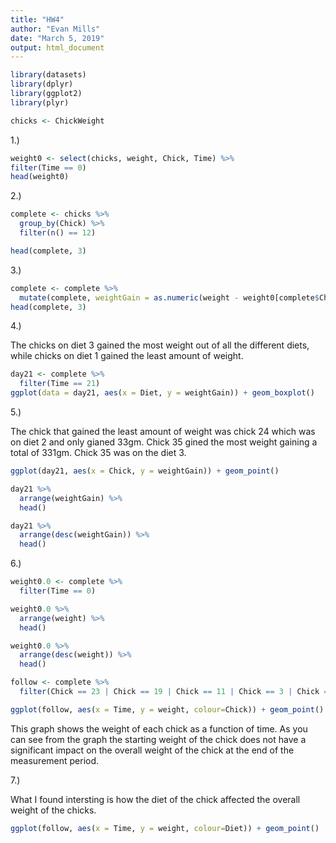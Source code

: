 ```yaml
---
title: "HW4"
author: "Evan Mills"
date: "March 5, 2019"
output: html_document
---
```


```r
library(datasets)
library(dplyr)
library(ggplot2)
library(plyr)

chicks <- ChickWeight
```

1.)
```r
weight0 <- select(chicks, weight, Chick, Time) %>%
filter(Time == 0)
head(weight0)
```

2.)
```r
complete <- chicks %>%
  group_by(Chick) %>%
  filter(n() == 12)

head(complete, 3)
```

3.)
```r
complete <- complete %>%
  mutate(complete, weightGain = as.numeric(weight - weight0[complete$Chick, "weight"] - 1))
head(complete, 3)
```

4.)

The chicks on diet 3 gained the most weight out of all the different diets, while chicks on diet 1 gained the least amount of weight.
```r
day21 <- complete %>%
  filter(Time == 21)
ggplot(data = day21, aes(x = Diet, y = weightGain)) + geom_boxplot()
```

5.)

The chick that gained the least amount of weight was chick 24 which was on diet 2 and only gianed 33gm. Chick 35 gined the most weight gaining a total of 331gm. Chick 35 was on the diet 3.
```r
ggplot(day21, aes(x = Chick, y = weightGain)) + geom_point()

day21 %>%
  arrange(weightGain) %>%
  head()

day21 %>%
  arrange(desc(weightGain)) %>%
  head()
```

6.)
```r
weight0.0 <- complete %>%
  filter(Time == 0)

weight0.0 %>%
  arrange(weight) %>%
  head()

weight0.0 %>%
  arrange(desc(weight)) %>%
  head()

follow <- complete %>%
  filter(Chick == 23 | Chick == 19 | Chick == 11 | Chick == 3 | Chick == 27 | Chick == 28 | Chick ==  29 | Chick == 33 | Chick == 36 | Chick == 48)

ggplot(follow, aes(x = Time, y = weight, colour=Chick)) + geom_point()
```

This graph shows the weight of each chick as a function of time. As you can see from the graph the starting weight of the chick does not have a significant impact on the overall weight of the chick at the end of the measurement period.

7.)

What I found intersting is how the diet of the chick affected the overall weight of the chicks.
```r
ggplot(follow, aes(x = Time, y = weight, colour=Diet)) + geom_point()
```
